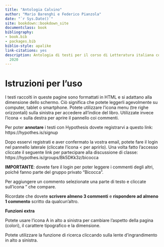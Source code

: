 ```yaml
--- 
title: "Antologia Calvino"
author: "Mario Barenghi e Federico Pianzola"
date: "`r Sys.Date()`"
site: bookdown::bookdown_site
documentclass: book
bibliography:
- book.bib
- packages.bib
biblio-style: apalike
link-citations: yes
description: Antologia di testi per il corso di Letteratura italiana contemporanea
  2020
---
```


# Istruzioni per l'uso {-}

I testi raccolti in queste pagine sono formattati in HTML e si adattano alla dimensione dello schermo. Ciò significa che potete leggerli agevolmente su computer, tablet o smartphone. Potete utilizzare l’icona menu (tre righe orizzontali) sulla sinistra per accedere all’indice del libro. Utilizzate invece l’icona < sulla destra per aprire il pannello coi commenti.

Per poter **annotare** i testi con Hypothesis dovete registrarvi a questo link: https://hypothes.is/signup 

Dopo esservi registrati e aver confermato la vostra email, potete fare il login nel pannello laterale (cliccate l’icona < per aprirlo). Una volta fatto l’accesso cliccate il seguente link per partecipare alla discussione di classe: https://hypothes.is/groups/Bk5DKk3z/bicocca

**IMPORTANTE**: dovete fare il login per poter leggere i commenti degli altri, poiché fanno parte del gruppo privato "Bicocca".

Per aggiungere un commento selezionate una parte di testo e cliccate sull’icona " che compare.

Ricordate che dovete **scrivere almeno 3 commenti** e **rispondere ad almeno 1 commento** scritto da qualcun’altro.

**Funzioni extra**

Potete usare l’icona A in alto a sinistra per cambiare l’aspetto della pagina (colori), il carattere tipografico e la dimensione.

Potete utilizzare la funzione di ricerca cliccando sulla lente d’ingrandimento in alto a sinistra.